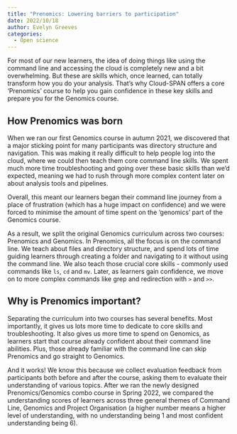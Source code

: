 ```yaml
---
title: "Prenomics: Lowering barriers to participation"
date: 2022/10/18
author: Evelyn Greeves
categories:
  - Open science
---
```


For most of our new learners, the idea of doing things like using the command line and accessing the cloud is completely new and a bit overwhelming. But these are skills which, once learned, can totally transform how you do your analysis. That’s why Cloud-SPAN offers a core ‘Prenomics’ course to help you gain confidence in these key skills and prepare you for the Genomics course.

## **How Prenomics was born**

When we ran our first Genomics course in autumn 2021, we discovered that a major sticking point for many participants was directory structure and navigation. This was making it really difficult to help people log into the cloud, where we could then teach them core command line skills. We spent much more time troubleshooting and going over these basic skills than we’d expected, meaning we had to rush through more complex content later on about analysis tools and pipelines. 

Overall, this meant our learners began their command line journey from a place of frustration (which has a huge impact on confidence) and we were forced to minimise the amount of time spent on the ‘genomics’ part of the Genomics course.

As a result, we split the original Genomics curriculum across two courses: Prenomics and Genomics. In Prenomics, all the focus is on the command line. We teach about files and directory structure, and spend lots of time guiding learners through creating a folder and navigating to it without using the command line. We also teach those crucial core skills - commonly used commands like `ls`, `cd` and `mv`. Later, as learners gain confidence, we move on to more complex commands like grep and redirection with `>` and `>>`.

## **Why is Prenomics important?**

Separating the curriculum into two courses has several benefits. Most importantly, it gives us lots more time to dedicate to core skills and troubleshooting. It also gives us more time to spend on Genomics, as learners start that course already confident about their command line abilities. Plus, those already familiar with the command line can skip Prenomics and go straight to Genomics.

And it works! We know this because we collect evaluation feedback from participants both before and after the course, asking them to evaluate their understanding of various topics. After we ran the newly designed Prenomics/Genomics combo course in Spring 2022, we compared the understanding scores of learners across three general themes of Command Line, Genomics and Project Organisation (a higher number means a higher level of understanding, with no understanding being 1 and most confident understanding being 6).